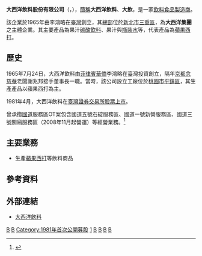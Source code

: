 {{Infobox Company 
| company_name       = 大西洋飲料股份有限公司
| company_name_en    = Beverage Limited Company of the Atlantic Ocean
| company_logo       = 
| image              = 
| company_type       = [[上市公司|上市公司]]
| traded_as          = {{twse|1213}}<br>（1981年4月10日上市）
| industry           = 食品飲料製造業<br>飲料製造經銷<br>百貨買賣<br>生鮮超市經營
| foundation         = 1965年7月24日
| founder            = [[李鴻略|李鴻略]]
| key_people         = [[董事長|董事長]]：江國貴<br>[[總經理|總經理]]：孫幼英 
| location           = {{ROC-TW}}<br>[[新北市|新北市]][[三重區|三重區]]重陽路三段99號10樓
| area_served        = [[台灣|台灣]]
| local_code_name            = TW
| local_code            = 35012903
| products           = [[蘋果西打_(台灣)|蘋果西打]]
| capital            = [[新台幣|新台幣]]566,226,270元 
| revenue            = 
| assets             = [[新台幣|新台幣]]566,226,270元 
| operating_income   =
| num_employees      = 105人（2016年）
| parent             = 
| divisions          =
| subsid             = 
| market_value       =
| accounting_period  = 
| major_shareholder  = [[嘉隆國際實業有限公司|嘉隆國際實業有限公司]]<br>[[錫標有限公司|錫標有限公司]]<br>[[國信食品股份有限公司|國信食品股份有限公司]]<br>[[陽翼有限公司|陽翼有限公司]]
| homepage           = [http://www.applesidra.com.tw/ www.applesidra.com.tw]
| footnotes          = 
| company_slogan     = 
| predcessor         =
| profit             = 
| P/E ratio          =
| earnings per share = 
| Net asset value    = 
}}
'''大西洋飲料股份有限公司'''（{{Lang-en|Beverage Limited Company of the Atlantic Ocean}}，{{twse|1213}}），[[簡稱|簡稱]]'''大西洋飲料'''、'''大飲'''，是一家[[飲料|飲料]][[食品|食品]][[製造商|製造商]]。

該企業於1965年由李鴻略在[[臺灣|臺灣]]創立，其[[總部|總部]]位於[[新北市|新北市]][[三重區|三重區]]，為'''大西洋集團'''之主體企業。其主要產品為果汁[[碳酸飲料|碳酸飲料]]、果汁與[[瓶裝水|瓶裝水]]等，代表產品為[[蘋果西打_(台灣)|蘋果西打]]。

==歷史==
1965年7月24日，大西洋飲料由[[菲律賓華僑|菲律賓華僑]]李鴻略在臺灣投資創立，隔年[[京都念慈菴|京都念慈菴]]老闆謝兆邦接手董事長一職。當時，該公司設立工廠位於[[桃園市|桃園市]][[平鎮區|平鎮區]]，其生產產品以蘋果西打為主。

1981年4月，大西洋飲料在[[臺灣證券交易所|臺灣證券交易所]][[股票上市|股票上市]]。

曾承攬[[中華民國國道|國道]]服務區OT案包含國道五號石碇服務區、國道一號新營服務區、國道三號關廟服務區（2008年11月起營運）等經營業務。<ref>{{cite news|author =馮昭|url =https://www.taiwannews.com.tw/ch/news/757582|title =國道服務區經營權版圖 新東陽4家奪冠|publisher =中央社|date =2008-10-07|accessdate =2021-11-21|archive-date =2021-11-21|archive-url =https://web.archive.org/web/20211121062652/https://www.taiwannews.com.tw/ch/news/757582}}</ref>

== 主要業務 ==
* 生產[[蘋果西打_(台灣)|蘋果西打]]等飲料商品

== 參考資料 ==
{{Reflist|colwidth=|}}

==外部連結==
*{{zh-tw}} [http://www.applesidra.com.tw/ 大西洋飲料] {{Wayback|url=http://www.applesidra.com.tw/ |date=20200808193748 }}

{{台灣食品工業公司（上市）}}
{{台灣購物中心}}

{{Portal bar|臺灣|飲食|企業}}
[[Category:1965年台灣建立|B]]
[[Category:1965年成立的公司|B]]
[[Category:1981年首次公開募股|Category:1981年首次公開募股]]
[[Category:臺灣證券交易所上市公司|1]]
[[Category:台灣飲料公司|B]]
[[Category:總部位於新北市的工商業機構|B]]
[[Category:飲料公司|B]]
[[Category:三重區|B]]